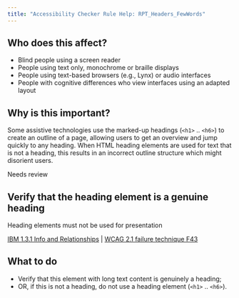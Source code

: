 ```yaml
---
title: "Accessibility Checker Rule Help: RPT_Headers_FewWords"
---
```


<div className="toolHelp">
<Row>
<Column colLg={5} colMd={3} colSm={4} className="toolLeft">

## Who does this affect?

 * Blind people using a screen reader
 * People using text only, monochrome or braille displays
 * People using text-based browsers (e.g., Lynx) or audio interfaces
 * People with cognitive differences who view interfaces using an adapted layout

## Why is this important?

Some assistive technologies use the marked-up headings (`<h1>` .. `<h6>`) to create an outline of a page, allowing users to get an overview and jump quickly to any heading. When HTML heading elements are used for text that is not a heading, this results in an incorrect outline structure which might disorient users.

</Column>
<Column colLg={11} colMd={5} colSm={4} className="toolMain">

<div id="locLevel" className="level-violation">Needs review</div>

## Verify that the heading element is a genuine heading
Heading elements must not be used for presentation

[IBM 1.3.1 Info and Relationships](http://www.ibm.com/able/guidelines/ci162/info_and_relationships.html) | [WCAG 2.1 failure technique F43](https://www.w3.org/WAI/WCAG21/Techniques/failures/F43)

<div id="locSnippet"></div>

## What to do

 * Verify that this element with long text content is genuinely a heading;
 * OR, if this is not a heading, do not use a heading element (`<h1>` .. `<h6>`).

</Column>
</Row>
</div>
